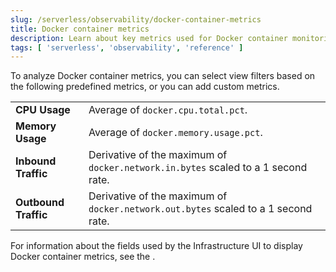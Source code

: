 ```yaml
---
slug: /serverless/observability/docker-container-metrics
title: Docker container metrics
description: Learn about key metrics used for Docker container monitoring.
tags: [ 'serverless', 'observability', 'reference' ]
---
```


<p><DocBadge template="technical preview" /></p>

<div id="docker-container-metrics"></div>

To analyze Docker container metrics,
you can select view filters based on the following predefined metrics,
or you can add <DocLink slug="/serverless/observability/view-infrastructure-metrics" section="add-custom-metrics">custom metrics</DocLink>.

|  |  |
|---|---|
| **CPU Usage** | Average of `docker.cpu.total.pct`.  |
| **Memory Usage** | Average of `docker.memory.usage.pct`. |
| **Inbound Traffic** | Derivative of the maximum of `docker.network.in.bytes` scaled to a 1 second rate. |
| **Outbound Traffic** | Derivative of the maximum of `docker.network.out.bytes` scaled to a 1 second rate. |

For information about the fields used by the Infrastructure UI to display Docker container metrics, see the
<DocLink slug="/serverless/observability/infrastructure-monitoring-required-fields" />.